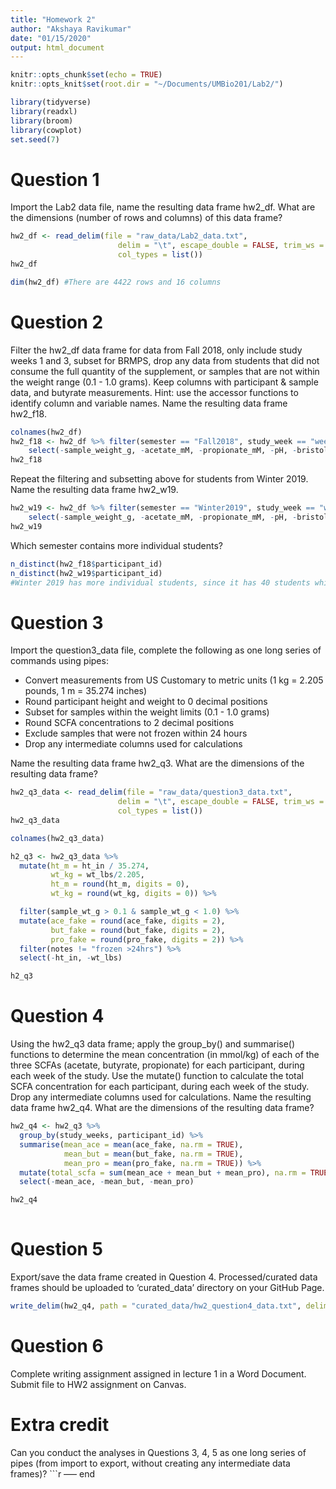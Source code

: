 ```yaml
---
title: "Homework 2"
author: "Akshaya Ravikumar"
date: "01/15/2020"
output: html_document
---
```


```r
knitr::opts_chunk$set(echo = TRUE)
knitr::opts_knit$set(root.dir = "~/Documents/UMBio201/Lab2/")
```

```r
library(tidyverse)
library(readxl)
library(broom)
library(cowplot)
set.seed(7)
```

# Question 1
Import the Lab2 data file, name the resulting data frame hw2_df. What are the dimensions (number of rows and columns) of this data frame?
```r
hw2_df <- read_delim(file = "raw_data/Lab2_data.txt", 
                        delim = "\t", escape_double = FALSE, trim_ws = TRUE, na=c("NA"),
                        col_types = list())
hw2_df

dim(hw2_df) #There are 4422 rows and 16 columns
```


# Question 2
Filter the hw2_df data frame for data from Fall 2018, only include study weeks 1 and 3, subset for BRMPS, drop any data from students that did not consume the full quantity of the supplement, or samples that are not within the weight range (0.1 - 1.0 grams). Keep columns with participant & sample data, and butyrate measurements. Hint: use the accessor functions to identify column and variable names. Name the resulting data frame hw2_f18. 
```r
colnames(hw2_df)
hw2_f18 <- hw2_df %>% filter(semester == "Fall2018", study_week == "week1" | study_week == "week3", supplement_consumed == "BRMPS", sample_weight_g < 1.0 & sample_weight_g > 0.1, quantity_compliant == "yes") %>%
    select(-sample_weight_g, -acetate_mM, -propionate_mM, -pH, -bristol_score)
hw2_f18

```

Repeat the filtering and subsetting above for students from Winter 2019. Name the resulting data frame hw2_w19. 
```r
hw2_w19 <- hw2_df %>% filter(semester == "Winter2019", study_week == "week1" | study_week == "week3", supplement_consumed == "BRMPS", sample_weight_g < 1.0 & sample_weight_g > 0.1, quantity_compliant == "yes") %>%
    select(-sample_weight_g, -acetate_mM, -propionate_mM, -pH, -bristol_score)
hw2_w19

```

Which semester contains more individual students?
```r
n_distinct(hw2_f18$participant_id)
n_distinct(hw2_w19$participant_id)
#Winter 2019 has more individual students, since it has 40 students while Fall 2019 only has 26.  

```


# Question 3
Import the question3_data file, complete the following as one long series of commands using pipes: 

* Convert measurements from US Customary to metric units (1 kg = 2.205 pounds, 1 m = 35.274 inches)
* Round participant height and weight to 0 decimal positions
* Subset for samples within the weight limits (0.1 - 1.0 grams)
* Round SCFA concentrations to 2 decimal positions
* Exclude samples that were not frozen within 24 hours
* Drop any intermediate columns used for calculations 

Name the resulting data frame hw2_q3. What are the dimensions of the resulting data frame? 
```r
hw2_q3_data <- read_delim(file = "raw_data/question3_data.txt", 
                        delim = "\t", escape_double = FALSE, trim_ws = TRUE, na=c("NA"),
                        col_types = list())
hw2_q3_data

colnames(hw2_q3_data)

h2_q3 <- hw2_q3_data %>% 
  mutate(ht_m = ht_in / 35.274, 
         wt_kg = wt_lbs/2.205,
         ht_m = round(ht_m, digits = 0),
         wt_kg = round(wt_kg, digits = 0)) %>% 

  filter(sample_wt_g > 0.1 & sample_wt_g < 1.0) %>% 
  mutate(ace_fake = round(ace_fake, digits = 2), 
         but_fake = round(but_fake, digits = 2),
         pro_fake = round(pro_fake, digits = 2)) %>% 
  filter(notes != "frozen >24hrs") %>% 
  select(-ht_in, -wt_lbs)

h2_q3


```


# Question 4

Using the hw2_q3 data frame; apply the group_by() and summarise() functions to determine the mean concentration (in mmol/kg) of each of the three SCFAs (acetate, butyrate, propionate) for each participant, during each week of the study. Use the mutate() function to calculate the total SCFA concentration for each participant, during each week of the study. Drop any intermediate columns used for calculations. Name the resulting data frame hw2_q4. What are the dimensions of the resulting data frame?
```r
hw2_q4 <- hw2_q3 %>%
  group_by(study_weeks, participant_id) %>%
  summarise(mean_ace = mean(ace_fake, na.rm = TRUE), 
            mean_but = mean(but_fake, na.rm = TRUE), 
            mean_pro = mean(pro_fake, na.rm = TRUE)) %>%
  mutate(total_scfa = sum(mean_ace + mean_but + mean_pro), na.rm = TRUE) %>%
  select(-mean_ace, -mean_but, -mean_pro)

hw2_q4
  
```


# Question 5

Export/save the data frame created in Question 4. Processed/curated data frames should be uploaded to 'curated_data' directory on your GitHub Page.
```r
write_delim(hw2_q4, path = "curated_data/hw2_question4_data.txt", delim = "\t")
```

# Question 6
Complete writing assignment assigned in lecture 1 in a Word Document. Submit file to HW2 assignment on Canvas. 


# Extra credit

Can you conduct the analyses in Questions 3, 4, 5 as one long series of pipes (from import to export, without creating any intermediate data frames)?
```r


-----
end